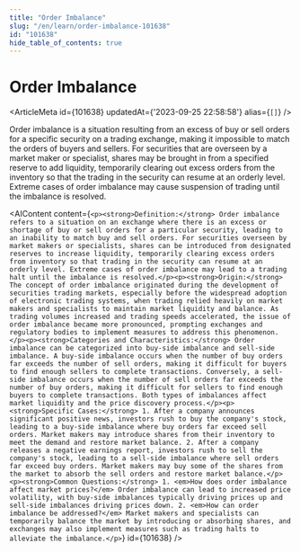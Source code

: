 ```yaml
---
title: "Order Imbalance"
slug: "/en/learn/order-imbalance-101638"
id: "101638"
hide_table_of_contents: true
---
```



# Order Imbalance

<ArticleMeta id={101638} updatedAt={'2023-09-25 22:58:58'} alias={`[]`} />
<div className='border-solid border-b border-t-0 my-4 border-[var(--ifm-color-gray-300)]' />

Order imbalance is a situation resulting from an excess of buy or sell orders for a specific security on a trading exchange, making it impossible to match the orders of buyers and sellers. For securities that are overseen by a market maker or specialist, shares may be brought in from a specified reserve to add liquidity, temporarily clearing out excess orders from the inventory so that the trading in the security can resume at an orderly level. Extreme cases of order imbalance may cause suspension of trading until the imbalance is resolved.

<AIContent content={`<p><strong>Definition:</strong> Order imbalance refers to a situation on an exchange where there is an excess or shortage of buy or sell orders for a particular security, leading to an inability to match buy and sell orders. For securities overseen by market makers or specialists, shares can be introduced from designated reserves to increase liquidity, temporarily clearing excess orders from inventory so that trading in the security can resume at an orderly level. Extreme cases of order imbalance may lead to a trading halt until the imbalance is resolved.</p><p><strong>Origin:</strong> The concept of order imbalance originated during the development of securities trading markets, especially before the widespread adoption of electronic trading systems, when trading relied heavily on market makers and specialists to maintain market liquidity and balance. As trading volumes increased and trading speeds accelerated, the issue of order imbalance became more pronounced, prompting exchanges and regulatory bodies to implement measures to address this phenomenon.</p><p><strong>Categories and Characteristics:</strong> Order imbalance can be categorized into buy-side imbalance and sell-side imbalance. A buy-side imbalance occurs when the number of buy orders far exceeds the number of sell orders, making it difficult for buyers to find enough sellers to complete transactions. Conversely, a sell-side imbalance occurs when the number of sell orders far exceeds the number of buy orders, making it difficult for sellers to find enough buyers to complete transactions. Both types of imbalances affect market liquidity and the price discovery process.</p><p><strong>Specific Cases:</strong> 1. After a company announces significant positive news, investors rush to buy the company's stock, leading to a buy-side imbalance where buy orders far exceed sell orders. Market makers may introduce shares from their inventory to meet the demand and restore market balance. 2. After a company releases a negative earnings report, investors rush to sell the company's stock, leading to a sell-side imbalance where sell orders far exceed buy orders. Market makers may buy some of the shares from the market to absorb the sell orders and restore market balance.</p><p><strong>Common Questions:</strong> 1. <em>How does order imbalance affect market prices?</em> Order imbalance can lead to increased price volatility, with buy-side imbalances typically driving prices up and sell-side imbalances driving prices down. 2. <em>How can order imbalance be addressed?</em> Market makers and specialists can temporarily balance the market by introducing or absorbing shares, and exchanges may also implement measures such as trading halts to alleviate the imbalance.</p>`} id={101638} />
